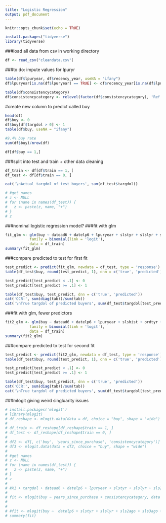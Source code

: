 ```yaml
---
title: "Logistic Regression"
output: pdf_document
---
```


```r
knitr::opts_chunk$set(echo = TRUE)
```

```r
install.packages("tidyverse")
library(tidyverse)
```




###load all data from csv in working directory
```r
df <- read_csv("cleandata.csv")
```

###to do: impute values for lpuryr
```r
table(df$lpuryear, df$recency_year, useNA = "ifany")
df$lpuryear[is.na(df$lpuryear) == TRUE] <- df$recency_year[is.na(df$lpuryear) == TRUE]
```

```r
table(df$consistencycategory)
df$consistencycategory <- relevel(factor(df$consistencycategory), 'Ref')
```

#create new column to predict called buy
```r
head(df)
df$buy <- 0
df$buy[df$targdol > 0] <- 1
table(df$buy, useNA = "ifany")

#9.4% buy rate
sum(df$buy)/nrow(df)

df[df$buy == 1,]
```
###split into test and train + other data cleaning
```r
df_train <- df[df$train == 1, ]
df_test <- df[df$train == 0, ]

cat('\nActual targdol of test buyers', sum(df_test$targdol))

# #get names
# z <- NULL
# for (name in names(df_test)) {
#   z <- paste(z, name, "+")
# }
# z
```

###nominal logistic regression model?
###fit with glm
```r
fit_glm <- glm(buy ~ datead6 + datelp6 + lpuryear + slstyr + slslyr + sls2ago + sls3ago + slshist + ordtyr + ordlyr + ord2ago + ord3ago + falord + sprord + recentseason + years_since_purchase + consistencycategory, 
           family = binomial(link = 'logit'), 
           data = df_train)
summary(fit_glm)
```

###compare predicted to test for first fit
```r
test_predict <- predict(fit_glm, newdata = df_test, type = 'response')
table(df_test$buy, round(test_predict, 1), dnn = c('true', 'predicted'))

test_predict[test_predict < .1] <- 0 
test_predict[test_predict >= .1] <- 1 

table(df_test$buy, test_predict, dnn = c('true', 'predicted'))
cat('CCR:', sum(diag(tab))/sum(tab))
cat('\nTrue targdol of predicted buyers', sum(df_test$targdol[test_predict == 1]))
```

###fit with glm, fewer predictors
```r
fit2_glm <- glm(buy ~ datead6 + datelp6 + lpuryear + slshist + ordtyr + falord + sprord + recentseason + years_since_purchase + consistencycategory, 
           family = binomial(link = 'logit'), 
           data = df_train)
summary(fit2_glm)
```

###compare predicted to test for second fit
```r
test_predict <- predict(fit2_glm, newdata = df_test, type = 'response')
table(df_test$buy, round(test_predict, 1), dnn = c('true', 'predicted'))

test_predict[test_predict < .1] <- 0 
test_predict[test_predict >= .1] <- 1 

table(df_test$buy, test_predict, dnn = c('true', 'predicted'))
cat('CCR:', sum(diag(tab))/sum(tab))
cat('\nTrue targdol of predicted buyers', sum(df_test$targdol[test_predict == 1]))
```

###mlogit giving weird singluarity issues
```r
# install.packages('mlogit')
# library(mlogit)
# df_reshape <- mlogit.data(data = df, choice = "buy", shape = "wide")
# 
# df_train <- df_reshape[df_reshape$train == 1, ]
# df_test <- df_reshape[df_reshape$train == 0, ]
# 
# df2 <- df[, c('buy', 'years_since_purchase', 'consistencycategory')]
# df3 <- mlogit.data(data = df2, choice = "buy", shape = "wide")
# 
# #get names
# z <- NULL 
# for (name in names(df_test)) {
#   z <- paste(z, name, "+")
# }
# z
# 
# #X1 + targdol + datead6 + datelp6 + lpuryear + slstyr + slslyr + sls2ago + sls3ago + slshist + ordtyr + ordlyr + ord2ago + ord3ago + ordhist + falord + sprord + train + recentseason + recency_year + years_since_purchase + consistencycategory + buy + chid + alt
# 
# fit <- mlogit(buy ~ years_since_purchase + consistencycategory, data = df3)
# 
# 
# #fit <- mlogit(buy ~  datelp6 + slstyr + slslyr + sls2ago + sls3ago + slshist + ordtyr + ordlyr + ord2ago + ord3ago + ordhist + falord + sprord + years_since_purchase + consistencycategory, data = df_train)
# summary(fit)

```
















